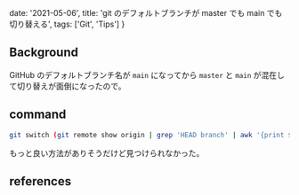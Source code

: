   date: '2021-05-06',
  title: 'git のデフォルトブランチが master でも main でも切り替える',
  tags: ['Git', 'Tips']
}

## Background

GitHub のデフォルトブランチ名が `main` になってから `master` と `main` が混在して切り替えが面倒になったので。

[](https://github.blog/changelog/2020-10-01-the-default-branch-for-newly-created-repositories-is-now-main/)

## command

```bash
git switch (git remote show origin | grep 'HEAD branch' | awk '{print $NF}')
```

もっと良い方法がありそうだけど見つけられなかった。

## references

[](https://qiita.com/ymm1x/items/b22bddc9fbc192ae1a70)
